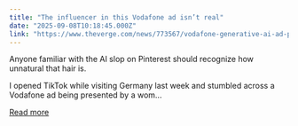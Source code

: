 ```yaml
---
title: "The influencer in this Vodafone ad isn’t real"
date: "2025-09-08T10:18:45.000Z"
link: "https://www.theverge.com/news/773567/vodafone-generative-ai-ad-presenter-tiktok"
---
```


Anyone familiar with the AI slop on Pinterest should recognize how unnatural that hair is.	

I opened TikTok while visiting Germany last week and stumbled across a Vodafone ad being presented by a wom...

[Read more](https://www.theverge.com/news/773567/vodafone-generative-ai-ad-presenter-tiktok)
